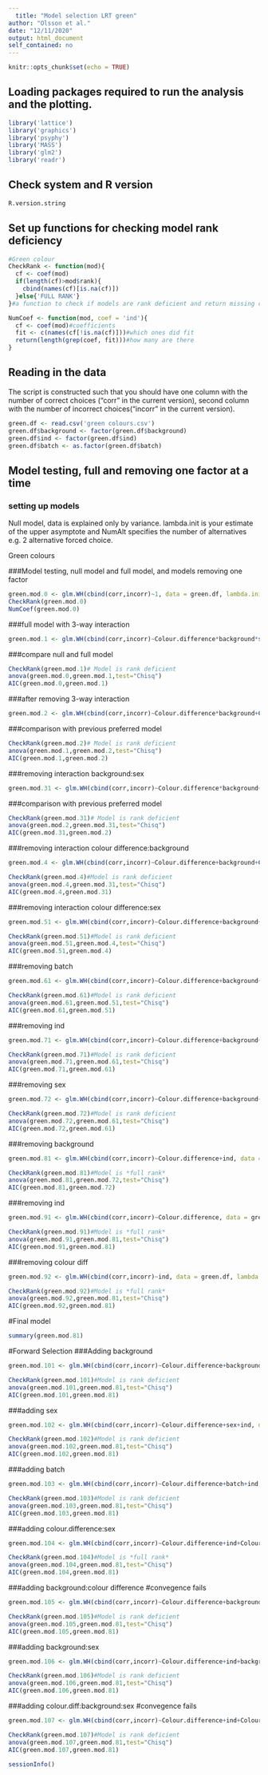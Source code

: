 ```yaml
---
  title: "Model selection LRT green"
author: "Olsson et al."
date: "12/11/2020"
output: html_document
self_contained: no
---
```

  
  ```r
knitr::opts_chunk$set(echo = TRUE)
```

## Loading packages required to run the analysis and the plotting.

```r
library('lattice')
library('graphics')
library('psyphy')
library('MASS')
library('glm2')
library('readr')
```

## Check system and R version

```r
R.version.string
```

## Set up functions for checking model rank deficiency
```r
#Green colour
CheckRank <- function(mod){
  cf <- coef(mod)
  if(length(cf)>mod$rank){
    cbind(names(cf)[is.na(cf)])
  }else{'FULL RANK'}
}#a function to check if models are rank deficient and return missing coef

NumCoef <- function(mod, coef = 'ind'){
  cf <- coef(mod)#coefficients
  fit <- c(names(cf[!is.na(cf)]))#which ones did fit
  return(length(grep(coef, fit)))#how many are there
}
```

## Reading in the data

The script is constructed such that you should have one column with the number of correct choices ("corr" in the current version), second column with the number of incorrect choices("incorr" in the current version).

```r
green.df <- read.csv('green colours.csv')
green.df$background <- factor(green.df$background)
green.df$ind <- factor(green.df$ind)
green.df$batch <- as.factor(green.df$batch)
```

## Model testing, full and removing one factor at a time

### setting up models

Null model, data is explained only by variance. lambda.init is your estimate of the upper asymptote and NumAlt specifies the number of alternatives e.g. 2 alternative forced choice.


Green colours

###Model testing, null model and full model, and models removing one factor
```r
green.mod.0 <- glm.WH(cbind(corr,incorr)~1, data = green.df, lambda.init = 0.1, interval = c(0, 1), NumAlt = 2) # Null model, data is explained only by variance. lambda.init is your estimate of the upper asymptote and NumAlt specifies the number of alternatives e.g. 2 alternative forced choice
CheckRank(green.mod.0)
NumCoef(green.mod.0) 
```
###full model with 3-way interaction
```r
green.mod.1 <- glm.WH(cbind(corr,incorr)~Colour.difference*background*sex+ind+batch, data = green.df, lambda.init = 0.05, interval = c(0, 1), NumAlt = 2, maxit=1000) # Model where data is affected by the stimulus level
```
###compare null and full model
```r
CheckRank(green.mod.1)# Model is rank deficient
anova(green.mod.0,green.mod.1,test="Chisq")
AIC(green.mod.0,green.mod.1)
```

###after removing 3-way interaction
```r
green.mod.2 <- glm.WH(cbind(corr,incorr)~Colour.difference*background+Colour.difference*sex+background*sex+ind+batch, data = green.df, lambda.init = 0.05, interval = c(0, 1), NumAlt = 2, maxit=100) # Model where data is affected by the stimulus level
```

###comparison with previous preferred model
```r
CheckRank(green.mod.2)# Model is rank deficient
anova(green.mod.1,green.mod.2,test="Chisq")
AIC(green.mod.1,green.mod.2)
```

###removing interaction  background:sex
```r
green.mod.31 <- glm.WH(cbind(corr,incorr)~Colour.difference*background+Colour.difference*sex+ind+batch, data = green.df, lambda.init = 0.05, interval = c(0, 1), NumAlt = 2, maxit=1000) # Model where data is affected by the stimulus level
```

###comparison with previous preferred model
```r
CheckRank(green.mod.31)# Model is rank deficient
anova(green.mod.2,green.mod.31,test="Chisq")
AIC(green.mod.31,green.mod.2)
```

###removing interaction colour difference:background
```r
green.mod.4 <- glm.WH(cbind(corr,incorr)~Colour.difference+background+Colour.difference*sex+ind+batch, data = green.df, lambda.init = 0.05, interval = c(0, 1), NumAlt = 2, maxit=1000) # Model where data is affected by the stimulus level
```

```r
CheckRank(green.mod.4)#Model is rank deficient
anova(green.mod.4,green.mod.31,test="Chisq")
AIC(green.mod.4,green.mod.31)
```

###removing interaction colour difference:sex
```r
green.mod.51 <- glm.WH(cbind(corr,incorr)~Colour.difference+background+sex+ind+batch, data = green.df, lambda.init = 0.05, interval = c(0, 1), NumAlt = 2, maxit=1000) # Model where data is affected by the stimulus level
```

```r
CheckRank(green.mod.51)#Model is rank deficient
anova(green.mod.51,green.mod.4,test="Chisq")
AIC(green.mod.51,green.mod.4)
```

###removing batch
```r
green.mod.61 <- glm.WH(cbind(corr,incorr)~Colour.difference+background+sex+ind, data = green.df, lambda.init = 0.05, interval = c(0, 1), NumAlt = 2, maxit=100) # Model where data is affected by the stimulus level
```

```r
CheckRank(green.mod.61)#Model is rank deficient
anova(green.mod.61,green.mod.51,test="Chisq")
AIC(green.mod.61,green.mod.51)
```

###removing ind
```r
green.mod.71 <- glm.WH(cbind(corr,incorr)~Colour.difference+background+sex, data = green.df, lambda.init = 0.05, interval = c(0, 1), NumAlt = 2, maxit=100) # Model where data is affected by the stimulus level
```

```r
CheckRank(green.mod.71)#Model is rank deficient
anova(green.mod.71,green.mod.61,test="Chisq")
AIC(green.mod.71,green.mod.61)
```

###removing sex
```r
green.mod.72 <- glm.WH(cbind(corr,incorr)~Colour.difference+background+ind, data = green.df, lambda.init = 0.05, interval = c(0, 1), NumAlt = 2, maxit=100) # Model where data is affected by the stimulus level
```

```r
CheckRank(green.mod.72)#Model is rank deficient
anova(green.mod.72,green.mod.61,test="Chisq")
AIC(green.mod.72,green.mod.61)
```

###removing background
```r
green.mod.81 <- glm.WH(cbind(corr,incorr)~Colour.difference+ind, data = green.df, lambda.init = 0.05, interval = c(0, 1), NumAlt = 2, maxit=100) # Model where data is affected by the stimulus level
```

```r
CheckRank(green.mod.81)#Model is *full rank*
anova(green.mod.81,green.mod.72,test="Chisq")
AIC(green.mod.81,green.mod.72)
```

###removing ind
```r
green.mod.91 <- glm.WH(cbind(corr,incorr)~Colour.difference, data = green.df, lambda.init = 0.1, interval = c(0, 1), NumAlt = 2, maxit=100) # Model where data is affected by the stimulus level
```

```r
CheckRank(green.mod.91)#Model is *full rank*
anova(green.mod.91,green.mod.81,test="Chisq")
AIC(green.mod.91,green.mod.81)
```

###removing colour diff
```r
green.mod.92 <- glm.WH(cbind(corr,incorr)~ind, data = green.df, lambda.init = 0.1, interval = c(0, 1), NumAlt = 2, maxit=100) # Model where data is affected by the stimulus level
```

```r
CheckRank(green.mod.92)#Model is *full rank*
anova(green.mod.92,green.mod.81,test="Chisq")
AIC(green.mod.92,green.mod.81)
```
#Final model
```r
summary(green.mod.81)
```

#Forward Selection
###Adding background
```r
green.mod.101 <- glm.WH(cbind(corr,incorr)~Colour.difference+background+ind, data = green.df, lambda.init = 0.05, interval = c(0, 1), NumAlt = 2, maxit = 100) # Model where data is affected by the stimulus level
```

```r
CheckRank(green.mod.101)#Model is rank deficient
anova(green.mod.101,green.mod.81,test="Chisq")
AIC(green.mod.101,green.mod.81)
```
###adding sex
```r
green.mod.102 <- glm.WH(cbind(corr,incorr)~Colour.difference+sex+ind, data = green.df, lambda.init = 0.05, interval = c(0, 1), NumAlt = 2, maxit = 100) # Model where data is affected by the stimulus level
```

```r
CheckRank(green.mod.102)#Model is rank deficient
anova(green.mod.102,green.mod.81,test="Chisq")
AIC(green.mod.102,green.mod.81)
```
###adding batch
```r
green.mod.103 <- glm.WH(cbind(corr,incorr)~Colour.difference+batch+ind, data = green.df, lambda.init = 0.05, interval = c(0, 1), NumAlt = 2, maxit = 100) # Model where data is affected by the stimulus level
```

```r
CheckRank(green.mod.103)#Model is rank deficient
anova(green.mod.103,green.mod.81,test="Chisq")
AIC(green.mod.103,green.mod.81)
```
###adding colour.difference:sex
```r
green.mod.104 <- glm.WH(cbind(corr,incorr)~Colour.difference+ind+Colour.difference:sex, data = green.df, lambda.init = 0.05, interval = c(0, 1), NumAlt = 2, maxit = 100) # Model where data is affected by the stimulus level
```

```r
CheckRank(green.mod.104)#Model is *full rank*
anova(green.mod.104,green.mod.81,test="Chisq")
AIC(green.mod.104,green.mod.81)
```

###adding background:colour difference #convegence fails
```r
green.mod.105 <- glm.WH(cbind(corr,incorr)~Colour.difference+background+ind+Colour.difference:background, data = green.df, lambda.init = 0.05, interval = c(0, 1), NumAlt = 2, maxit = 10) # Model where data is affected by the stimulus level
```

```r
CheckRank(green.mod.105)#Model is rank deficient
anova(green.mod.105,green.mod.81,test="Chisq")
AIC(green.mod.105,green.mod.81)
```

###adding background:sex
```r
green.mod.106 <- glm.WH(cbind(corr,incorr)~Colour.difference+ind+background:sex, data = green.df, lambda.init = 0.05, interval = c(0, 1), NumAlt = 2, maxit = 100) # Model where data is affected by the stimulus level
```

```r
CheckRank(green.mod.106)#Model is rank deficient
anova(green.mod.106,green.mod.81,test="Chisq")
AIC(green.mod.106,green.mod.81)
```
###adding colour.diff:background:sex #convegence fails
```r
green.mod.107 <- glm.WH(cbind(corr,incorr)~Colour.difference+ind+Colour.difference:background:sex, data = green.df, lambda.init = 0.05, interval = c(0, 1), NumAlt = 2, maxit = 10) # Model where data is affected by the stimulus level
```

```r
CheckRank(green.mod.107)#Model is rank deficient
anova(green.mod.107,green.mod.81,test="Chisq")
AIC(green.mod.107,green.mod.81)
```

```r
sessionInfo()
```


